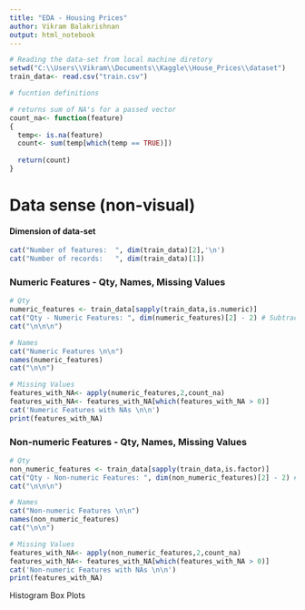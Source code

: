 ---
title: "EDA - Housing Prices"
author: Vikram Balakrishnan
output: html_notebook
---

```{r, echo = FALSE, warning= FALSE}
# Reading the data-set from local machine diretory
setwd("C:\\Users\\Vikram\\Documents\\Kaggle\\House_Prices\\dataset")
train_data<- read.csv("train.csv")
```

```{r, echo = FALSE}
# fucntion definitions

# returns sum of NA's for a passed vector
count_na<- function(feature)
{
  temp<- is.na(feature)
  count<- sum(temp[which(temp == TRUE)])
  
  return(count)
}
```


# Data sense (non-visual)

#### Dimension of data-set
```{r, echo = FALSE}
cat("Number of features:  ", dim(train_data)[2],'\n')
cat("Number of records:   ", dim(train_data)[1])
```


### Numeric Features - Qty, Names, Missing Values
```{r, echo = FALSE}
# Qty
numeric_features <- train_data[sapply(train_data,is.numeric)]
cat("Qty - Numeric Features: ", dim(numeric_features)[2] - 2) # Subtract 2 for ID and SalePrice(o/p)
cat("\n\n\n")

# Names
cat("Numeric Features \n\n")
names(numeric_features)
cat("\n\n")

# Missing Values
features_with_NA<- apply(numeric_features,2,count_na)
features_with_NA<- features_with_NA[which(features_with_NA > 0)]
cat('Numeric Features with NAs \n\n')
print(features_with_NA)
```


### Non-numeric Features - Qty, Names, Missing Values
```{r, echo = FALSE}
# Qty
non_numeric_features <- train_data[sapply(train_data,is.factor)]
cat("Qty - Non-numeric Features: ", dim(non_numeric_features)[2] - 2) # Subtract 2 for ID and SalePrice(o/p)
cat("\n\n\n")

# Names
cat("Non-numeric Features \n\n")
names(non_numeric_features)
cat("\n\n")

# Missing Values
features_with_NA<- apply(non_numeric_features,2,count_na)
features_with_NA<- features_with_NA[which(features_with_NA > 0)]
cat('Non-numeric Features with NAs \n\n')
print(features_with_NA)
```


Histogram
Box Plots

